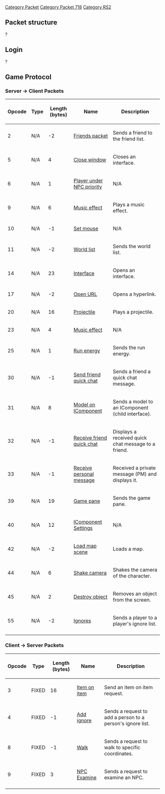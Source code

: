 [[Category Packet]]
[[Category Packet 718]]
[[Category RS2]]


== '''Packet structure''' ==
?

== '''Login''' ==
?

== '''Game Protocol''' ==

===Server -> Client Packets===

{| border=2
|-
! Opcode
! Type
! Length (bytes)
! Name
! Description
|-
| 2
| N/A
| -2
| [[718 Friends packet|Friends packet]]
| Sends a friend to the friend list.
|-
| 5
| N/A
| 4
| [[718 Close window|Close window]]
| Closes an interface.
|-
| 6
| N/A
| 1
| [[718 Player under NPC priority|Player under NPC priority]]
| N/A
|-
| 9
| N/A
| 6
| [[718 Music effect|Music effect]]
| Plays a music effect.
|-
| 10
| N/A
| -1
| [[718 Set mouse|Set mouse]]
| N/A
|-
| 11
| N/A
| -2
| [[718 World list|World list]]
| Sends the world list.
|-
| 14
| N/A
| 23
| [[718 Interface|Interface]]
| Opens an interface.
|-
| 17
| N/A
| -2
| [[718 Open URL|Open URL]]
| Opens a hyperlink.
|-
| 20
| N/A
| 16
| [[718 Projectile|Projectile]]
| Plays a projectile.
|-
| 23
| N/A
| 4
| [[718 Player on IComponent|Music effect]]
| N/A
|-
| 25
| N/A
| 1
| [[718 Run energy|Run energy]]
| Sends the run energy.
|-
| 30
| N/A
| -1
| [[718 Send friend quick chat|Send friend quick chat]]
| Sends a friend a quick chat message.
|-
| 31
| N/A
| 8
| [[718 Model on IComponent|Model on IComponent]]
| Sends a model to an IComponent (child interface).
|-
| 32
| N/A
| -1
| [[718 Receive friend quick chat|Receive friend quick chat]]
| Displays a received quick chat message to a friend.
|-
| 33
| N/A
| -1
| [[718 Receive personal message|Receive personal message]]
| Received a private message (PM) and displays it.
|-
| 39
| N/A
| 19
| [[718 Game pane|Game pane]]
| Sends the game pane.
|-
| 40
| N/A
| 12
| [[718 IComponent Settings|IComponent Settings]]
| N/A
|-
| 42
| N/A
| -2
| [[718 Load map scene|Load map scene]]
| Loads a map.
|-
| 44
| N/A
| 6
| [[718 Shake camera|Shake camera]]
| Shakes the camera of the character.
|-
| 45
| N/A
| 2
| [[718 Destroy object|Destroy object]]
| Removes an object from the screen.
|-
| 55
| N/A
| -2
| [[718 Ignores|Ignores]]
| Sends a player to a player's ignore list.
|-
|}

===Client -> Server Packets===

{| border=2
|-
! Opcode
! Type
! Length (bytes)
! Name
! Description
|-
| 3
| FIXED
| 16
| [[718 Item on item|Item on item]]
| Send an item on item request.
|-
| 4
| FIXED
| -1
| [[718 Add ignore|Add ignore]]
| Sends a request to add a person to a person's ignore list.
|-
| 8
| FIXED
| -1
| [[718 Walk|Walk]]
| Sends a request to walk to specific coordinates.
|-
| 9
| FIXED
| 3
| [[718 NPC Examine|NPC Examine]]
| Sends a request to examine an NPC.
|-
|}